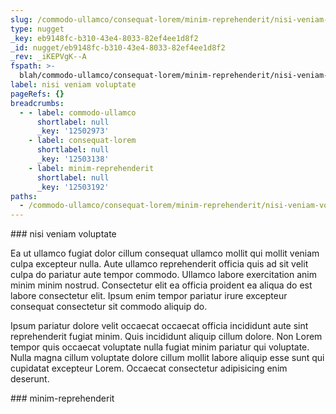 ```yaml
---
slug: /commodo-ullamco/consequat-lorem/minim-reprehenderit/nisi-veniam-voluptate
type: nugget
_key: eb9148fc-b310-43e4-8033-82ef4ee1d8f2
_id: nugget/eb9148fc-b310-43e4-8033-82ef4ee1d8f2
_rev: _iKEPVgK--A
fspath: >-
  blah/commodo-ullamco/consequat-lorem/minim-reprehenderit/nisi-veniam-voluptate.md
label: nisi veniam voluptate
pageRefs: {}
breadcrumbs:
  - - label: commodo-ullamco
      shortlabel: null
      _key: '12502973'
    - label: consequat-lorem
      shortlabel: null
      _key: '12503138'
    - label: minim-reprehenderit
      shortlabel: null
      _key: '12503192'
paths:
  - /commodo-ullamco/consequat-lorem/minim-reprehenderit/nisi-veniam-voluptate
---
```


<NuggetArea>
<Nugget slug="/commodo-ullamco/consequat-lorem/minim-reprehenderit/nisi-veniam-voluptate" type="nugget" _key="eb9148fc-b310-43e4-8033-82ef4ee1d8f2" _id="nugget/eb9148fc-b310-43e4-8033-82ef4ee1d8f2" _rev="_iKEPVgK--A" fspath="blah/commodo-ullamco/consequat-lorem/minim-reprehenderit/nisi-veniam-voluptate.md" label="nisi veniam voluptate" paths="/commodo-ullamco/consequat-lorem/minim-reprehenderit/nisi-veniam-voluptate">
<NuggetBody>
### nisi veniam voluptate

Ea ut ullamco fugiat dolor cillum consequat ullamco mollit qui mollit veniam culpa excepteur nulla. Aute ullamco reprehenderit officia quis ad sit velit culpa do pariatur aute tempor commodo. Ullamco labore exercitation anim minim minim nostrud. Consectetur elit ea officia proident ea aliqua do est labore consectetur elit. Ipsum enim tempor pariatur irure excepteur consequat consectetur sit commodo aliquip do.

Ipsum pariatur dolore velit occaecat occaecat officia incididunt aute sint reprehenderit fugiat minim. Quis incididunt aliquip cillum dolore. Non Lorem tempor quis occaecat voluptate nulla fugiat minim pariatur qui voluptate. Nulla magna cillum voluptate dolore cillum mollit labore aliquip esse sunt qui cupidatat excepteur Lorem. Occaecat consectetur adipisicing enim deserunt.

</NuggetBody>
<Breadcrumbs>
<Crumbs>
<Crumb _key="12502973" label="commodo-ullamco" /><Crumb _key="12503138" label="consequat-lorem" /><Crumb _key="12503192" label="minim-reprehenderit" />
</Crumbs>
</Breadcrumbs>
</Nugget>

<NuggetsInbound>
</NuggetsInbound>
<NuggetsOutbound>
</NuggetsOutbound>
</NuggetArea>
<PassagesInbound>
<Passage direction="inbound" type="passage" _key="12503192" _id="passage/12503192" _rev="_iKEPVgK---" label="minim-reprehenderit" passage="minim-reprehenderit" fspath="blah/commodo-ullamco/consequat-lorem/minim-reprehenderit" paths="/commodo-ullamco/consequat-lorem/minim-reprehenderit" slug="/commodo-ullamco/consequat-lorem/minim-reprehenderit">
<NuggetBody>
### minim-reprehenderit

</NuggetBody>
<Breadcrumbs>
<Crumbs>
<Crumb _key="12502973" label="commodo-ullamco" /><Crumb _key="12503138" label="consequat-lorem" />
</Crumbs>
</Breadcrumbs>
</Passage>

</PassagesInbound>
<PassagesOutbound>
</PassagesOutbound>